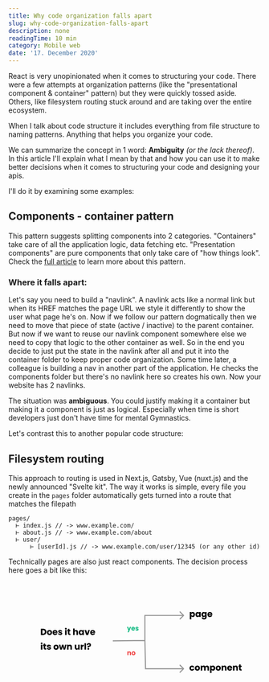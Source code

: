 ```yaml
---
title: Why code organization falls apart
slug: why-code-organization-falls-apart
description: none
readingTime: 10 min
category: Mobile web
date: '17. December 2020'
---
```



React is very unopinionated when it comes to structuring your code.
There were a few attempts at organization patterns (like the "presentational component & container" pattern) but they were quickly tossed aside.
Others, like filesystem routing stuck around and are taking over the entire ecosystem.

<Info>When I talk about code structure it includes everything from file structure to naming patterns. Anything that helps you organize your code.</Info>

We can summarize the concept in 1 word: **Ambiguity** _(or the lack thereof)_. In this article I'll explain what I mean by that and how you can use it to make better decisions when it comes to structuring your code and designing your apis.

I'll do it by examining some examples:

## Components - container pattern

This pattern suggests splitting components into 2 categories. "Containers" take care of all the application logic, data fetching etc.
"Presentation components" are pure components that only take care of "how things look".
Check the [full article](https://medium.com/@dan_abramov/smart-and-dumb-components-7ca2f9a7c7d0) to learn more about this pattern.

### Where it falls apart:

Let's say you need to build a "navlink". A navlink acts like a normal link but when its HREF matches the page URL we style it differently to show the user what page he's on.
Now if we follow our pattern dogmatically then we need to move that piece of state (active / inactive) to the parent container.
But now if we want to reuse our navlink component somewhere else we need to copy that logic to the other container as well.
So in the end you decide to just put the state in the navlink after all and put it into the container folder to keep proper code organization.
Some time later, a colleague is building a nav in another part of the application. He checks the components folder but there's no navlink here so creates his own.
Now your website has 2 navlinks.

The situation was **ambiguous**. You could justify making it a container but making it a component is just as logical.
Especially when time is short developers just don't have time for mental Gymnastics.

Let's contrast this to another popular code structure:

## Filesystem routing

This approach to routing is used in Next.js, Gatsby, Vue (nuxt.js) and the newly announced "Svelte kit". The way it works is simple, every file you create in the `pages` folder automatically gets turned into a route that matches the filepath

```
pages/
  ⊢ index.js // -> www.example.com/
  ⊢ about.js // -> www.example.com/about
  ⊢ user/
      ⊢ [userId].js // -> www.example.com/user/12345 (or any other id)
```

Technically pages are also just react components. The decision process here goes a bit like this:

<svg className="w-full" viewBox="0 0 690 323" fill="none" xmlns="http://www.w3.org/2000/svg">
  <path
    d="M94.8 129.152C96.576 129.152 98.128 129.504 99.456 130.208C100.784 130.912 101.808 131.904 102.528 133.184C103.264 134.448 103.632 135.912 103.632 137.576C103.632 139.224 103.264 140.688 102.528 141.968C101.808 143.248 100.776 144.24 99.432 144.944C98.104 145.648 96.56 146 94.8 146H88.488V129.152H94.8ZM94.536 142.448C96.088 142.448 97.296 142.024 98.16 141.176C99.024 140.328 99.456 139.128 99.456 137.576C99.456 136.024 99.024 134.816 98.16 133.952C97.296 133.088 96.088 132.656 94.536 132.656H92.592V142.448H94.536ZM112.022 146.192C110.71 146.192 109.526 145.912 108.47 145.352C107.43 144.792 106.606 143.992 105.998 142.952C105.406 141.912 105.11 140.696 105.11 139.304C105.11 137.928 105.414 136.72 106.021 135.68C106.63 134.624 107.462 133.816 108.518 133.256C109.574 132.696 110.758 132.416 112.07 132.416C113.382 132.416 114.566 132.696 115.622 133.256C116.678 133.816 117.51 134.624 118.118 135.68C118.726 136.72 119.03 137.928 119.03 139.304C119.03 140.68 118.718 141.896 118.094 142.952C117.486 143.992 116.646 144.792 115.574 145.352C114.518 145.912 113.334 146.192 112.022 146.192ZM112.022 142.64C112.806 142.64 113.47 142.352 114.014 141.776C114.574 141.2 114.854 140.376 114.854 139.304C114.854 138.232 114.582 137.408 114.038 136.832C113.51 136.256 112.854 135.968 112.07 135.968C111.27 135.968 110.606 136.256 110.078 136.832C109.55 137.392 109.286 138.216 109.286 139.304C109.286 140.376 109.542 141.2 110.054 141.776C110.582 142.352 111.238 142.64 112.022 142.64ZM133.831 139.088C133.831 139.472 133.807 139.872 133.759 140.288H124.471C124.535 141.12 124.799 141.76 125.263 142.208C125.743 142.64 126.327 142.856 127.015 142.856C128.039 142.856 128.751 142.424 129.151 141.56H133.519C133.295 142.44 132.887 143.232 132.295 143.936C131.719 144.64 130.991 145.192 130.111 145.592C129.231 145.992 128.247 146.192 127.159 146.192C125.847 146.192 124.679 145.912 123.655 145.352C122.631 144.792 121.831 143.992 121.255 142.952C120.679 141.912 120.391 140.696 120.391 139.304C120.391 137.912 120.671 136.696 121.231 135.656C121.807 134.616 122.607 133.816 123.631 133.256C124.655 132.696 125.831 132.416 127.159 132.416C128.455 132.416 129.607 132.688 130.615 133.232C131.623 133.776 132.407 134.552 132.967 135.56C133.543 136.568 133.831 137.744 133.831 139.088ZM129.631 138.008C129.631 137.304 129.391 136.744 128.911 136.328C128.431 135.912 127.831 135.704 127.111 135.704C126.423 135.704 125.839 135.904 125.359 136.304C124.895 136.704 124.607 137.272 124.495 138.008H129.631ZM141.444 146.192C140.276 146.192 139.236 145.992 138.324 145.592C137.412 145.192 136.692 144.648 136.164 143.96C135.636 143.256 135.34 142.472 135.276 141.608H139.332C139.38 142.072 139.596 142.448 139.98 142.736C140.364 143.024 140.836 143.168 141.396 143.168C141.908 143.168 142.3 143.072 142.572 142.88C142.86 142.672 143.004 142.408 143.004 142.088C143.004 141.704 142.804 141.424 142.404 141.248C142.004 141.056 141.356 140.848 140.46 140.624C139.5 140.4 138.7 140.168 138.06 139.928C137.42 139.672 136.868 139.28 136.404 138.752C135.94 138.208 135.708 137.48 135.708 136.568C135.708 135.8 135.916 135.104 136.332 134.48C136.764 133.84 137.388 133.336 138.204 132.968C139.036 132.6 140.02 132.416 141.156 132.416C142.836 132.416 144.156 132.832 145.116 133.664C146.092 134.496 146.652 135.6 146.796 136.976H143.004C142.94 136.512 142.732 136.144 142.38 135.872C142.044 135.6 141.596 135.464 141.036 135.464C140.556 135.464 140.188 135.56 139.932 135.752C139.676 135.928 139.548 136.176 139.548 136.496C139.548 136.88 139.748 137.168 140.148 137.36C140.564 137.552 141.204 137.744 142.068 137.936C143.06 138.192 143.868 138.448 144.492 138.704C145.116 138.944 145.66 139.344 146.124 139.904C146.604 140.448 146.852 141.184 146.868 142.112C146.868 142.896 146.644 143.6 146.196 144.224C145.764 144.832 145.132 145.312 144.3 145.664C143.484 146.016 142.532 146.192 141.444 146.192ZM156.529 131.216C155.809 131.216 155.217 131.008 154.753 130.592C154.305 130.16 154.081 129.632 154.081 129.008C154.081 128.368 154.305 127.84 154.753 127.424C155.217 126.992 155.809 126.776 156.529 126.776C157.233 126.776 157.809 126.992 158.257 127.424C158.721 127.84 158.953 128.368 158.953 129.008C158.953 129.632 158.721 130.16 158.257 130.592C157.809 131.008 157.233 131.216 156.529 131.216ZM158.569 132.608V146H154.465V132.608H158.569ZM169.007 142.52V146H166.919C165.431 146 164.271 145.64 163.439 144.92C162.607 144.184 162.191 142.992 162.191 141.344V136.016H160.559V132.608H162.191V129.344H166.295V132.608H168.983V136.016H166.295V141.392C166.295 141.792 166.391 142.08 166.583 142.256C166.775 142.432 167.095 142.52 167.543 142.52H169.007ZM184.611 132.464C186.147 132.464 187.379 132.976 188.307 134C189.235 135.008 189.699 136.4 189.699 138.176V146H185.619V138.728C185.619 137.832 185.387 137.136 184.923 136.64C184.459 136.144 183.835 135.896 183.051 135.896C182.267 135.896 181.643 136.144 181.179 136.64C180.715 137.136 180.483 137.832 180.483 138.728V146H176.379V128.24H180.483V134.408C180.899 133.816 181.467 133.344 182.187 132.992C182.907 132.64 183.715 132.464 184.611 132.464ZM191.735 139.28C191.735 137.904 191.991 136.696 192.503 135.656C193.031 134.616 193.743 133.816 194.639 133.256C195.535 132.696 196.535 132.416 197.639 132.416C198.583 132.416 199.407 132.608 200.111 132.992C200.831 133.376 201.383 133.88 201.767 134.504V132.608H205.871V146H201.767V144.104C201.367 144.728 200.807 145.232 200.087 145.616C199.383 146 198.559 146.192 197.615 146.192C196.527 146.192 195.535 145.912 194.639 145.352C193.743 144.776 193.031 143.968 192.503 142.928C191.991 141.872 191.735 140.656 191.735 139.28ZM201.767 139.304C201.767 138.28 201.479 137.472 200.903 136.88C200.343 136.288 199.655 135.992 198.839 135.992C198.023 135.992 197.327 136.288 196.751 136.88C196.191 137.456 195.911 138.256 195.911 139.28C195.911 140.304 196.191 141.12 196.751 141.728C197.327 142.32 198.023 142.616 198.839 142.616C199.655 142.616 200.343 142.32 200.903 141.728C201.479 141.136 201.767 140.328 201.767 139.304ZM214.864 142.16L217.768 132.608H222.136L217.384 146H212.32L207.568 132.608H211.96L214.864 142.16ZM236.487 139.088C236.487 139.472 236.463 139.872 236.415 140.288H227.127C227.191 141.12 227.455 141.76 227.919 142.208C228.399 142.64 228.983 142.856 229.671 142.856C230.695 142.856 231.407 142.424 231.807 141.56H236.175C235.951 142.44 235.543 143.232 234.951 143.936C234.375 144.64 233.647 145.192 232.767 145.592C231.887 145.992 230.903 146.192 229.815 146.192C228.503 146.192 227.335 145.912 226.311 145.352C225.287 144.792 224.487 143.992 223.911 142.952C223.335 141.912 223.047 140.696 223.047 139.304C223.047 137.912 223.327 136.696 223.887 135.656C224.463 134.616 225.263 133.816 226.287 133.256C227.311 132.696 228.487 132.416 229.815 132.416C231.111 132.416 232.263 132.688 233.271 133.232C234.279 133.776 235.063 134.552 235.623 135.56C236.199 136.568 236.487 137.744 236.487 139.088ZM232.287 138.008C232.287 137.304 232.047 136.744 231.567 136.328C231.087 135.912 230.487 135.704 229.767 135.704C229.079 135.704 228.495 135.904 228.015 136.304C227.551 136.704 227.263 137.272 227.151 138.008H232.287ZM90.552 171.216C89.832 171.216 89.24 171.008 88.776 170.592C88.328 170.16 88.104 169.632 88.104 169.008C88.104 168.368 88.328 167.84 88.776 167.424C89.24 166.992 89.832 166.776 90.552 166.776C91.256 166.776 91.832 166.992 92.28 167.424C92.744 167.84 92.976 168.368 92.976 169.008C92.976 169.632 92.744 170.16 92.28 170.592C91.832 171.008 91.256 171.216 90.552 171.216ZM92.592 172.608V186H88.488V172.608H92.592ZM103.03 182.52V186H100.942C99.4541 186 98.2941 185.64 97.4621 184.92C96.6301 184.184 96.2141 182.992 96.2141 181.344V176.016H94.5821V172.608H96.2141V169.344H100.318V172.608H103.006V176.016H100.318V181.392C100.318 181.792 100.414 182.08 100.606 182.256C100.798 182.432 101.118 182.52 101.566 182.52H103.03ZM110.764 186.192C109.596 186.192 108.556 185.992 107.644 185.592C106.732 185.192 106.012 184.648 105.484 183.96C104.956 183.256 104.66 182.472 104.596 181.608H108.652C108.7 182.072 108.916 182.448 109.3 182.736C109.684 183.024 110.156 183.168 110.716 183.168C111.228 183.168 111.62 183.072 111.892 182.88C112.18 182.672 112.324 182.408 112.324 182.088C112.324 181.704 112.124 181.424 111.724 181.248C111.324 181.056 110.676 180.848 109.78 180.624C108.82 180.4 108.02 180.168 107.38 179.928C106.74 179.672 106.188 179.28 105.724 178.752C105.26 178.208 105.028 177.48 105.028 176.568C105.028 175.8 105.236 175.104 105.652 174.48C106.084 173.84 106.708 173.336 107.524 172.968C108.356 172.6 109.34 172.416 110.476 172.416C112.156 172.416 113.476 172.832 114.436 173.664C115.412 174.496 115.972 175.6 116.116 176.976H112.324C112.26 176.512 112.052 176.144 111.7 175.872C111.364 175.6 110.916 175.464 110.356 175.464C109.876 175.464 109.508 175.56 109.252 175.752C108.996 175.928 108.868 176.176 108.868 176.496C108.868 176.88 109.068 177.168 109.468 177.36C109.884 177.552 110.524 177.744 111.388 177.936C112.38 178.192 113.188 178.448 113.812 178.704C114.436 178.944 114.98 179.344 115.444 179.904C115.924 180.448 116.172 181.184 116.188 182.112C116.188 182.896 115.964 183.6 115.516 184.224C115.084 184.832 114.452 185.312 113.62 185.664C112.804 186.016 111.852 186.192 110.764 186.192ZM129.881 186.192C128.569 186.192 127.385 185.912 126.329 185.352C125.289 184.792 124.465 183.992 123.857 182.952C123.265 181.912 122.969 180.696 122.969 179.304C122.969 177.928 123.273 176.72 123.881 175.68C124.489 174.624 125.321 173.816 126.377 173.256C127.433 172.696 128.617 172.416 129.929 172.416C131.241 172.416 132.425 172.696 133.481 173.256C134.537 173.816 135.369 174.624 135.977 175.68C136.585 176.72 136.889 177.928 136.889 179.304C136.889 180.68 136.577 181.896 135.953 182.952C135.345 183.992 134.505 184.792 133.433 185.352C132.377 185.912 131.193 186.192 129.881 186.192ZM129.881 182.64C130.665 182.64 131.329 182.352 131.873 181.776C132.433 181.2 132.713 180.376 132.713 179.304C132.713 178.232 132.441 177.408 131.897 176.832C131.369 176.256 130.713 175.968 129.929 175.968C129.129 175.968 128.465 176.256 127.937 176.832C127.409 177.392 127.145 178.216 127.145 179.304C127.145 180.376 127.401 181.2 127.913 181.776C128.441 182.352 129.097 182.64 129.881 182.64ZM158.29 172.608L154.666 186H150.13L148.018 177.312L145.834 186H141.322L137.674 172.608H141.778L143.674 182.184L145.93 172.608H150.274L152.554 182.136L154.426 172.608H158.29ZM168.015 172.464C169.583 172.464 170.831 172.976 171.759 174C172.703 175.008 173.175 176.4 173.175 178.176V186H169.095V178.728C169.095 177.832 168.863 177.136 168.399 176.64C167.935 176.144 167.311 175.896 166.527 175.896C165.743 175.896 165.119 176.144 164.655 176.64C164.191 177.136 163.959 177.832 163.959 178.728V186H159.855V172.608H163.959V174.384C164.375 173.792 164.935 173.328 165.639 172.992C166.343 172.64 167.135 172.464 168.015 172.464ZM194.337 172.608V186H190.233V184.176C189.817 184.768 189.249 185.248 188.529 185.616C187.825 185.968 187.041 186.144 186.177 186.144C185.153 186.144 184.249 185.92 183.465 185.472C182.681 185.008 182.073 184.344 181.641 183.48C181.209 182.616 180.993 181.6 180.993 180.432V172.608H185.073V179.88C185.073 180.776 185.305 181.472 185.769 181.968C186.233 182.464 186.857 182.712 187.641 182.712C188.441 182.712 189.073 182.464 189.537 181.968C190.001 181.472 190.233 180.776 190.233 179.88V172.608H194.337ZM201.389 174.84C201.869 174.104 202.469 173.528 203.189 173.112C203.909 172.68 204.709 172.464 205.589 172.464V176.808H204.461C203.437 176.808 202.669 177.032 202.157 177.48C201.645 177.912 201.389 178.68 201.389 179.784V186H197.285V172.608H201.389V174.84ZM211.655 168.24V186H207.551V168.24H211.655ZM219.549 168.216C221.261 168.216 222.629 168.664 223.653 169.56C224.693 170.456 225.213 171.72 225.213 173.352C225.213 174.856 224.717 176.032 223.725 176.88C222.749 177.712 221.453 178.136 219.837 178.152L219.717 179.952H216.117L215.997 175.488H217.437C218.669 175.488 219.605 175.336 220.245 175.032C220.901 174.728 221.229 174.176 221.229 173.376C221.229 172.816 221.077 172.376 220.773 172.056C220.469 171.736 220.045 171.576 219.501 171.576C218.925 171.576 218.477 171.744 218.157 172.08C217.837 172.4 217.677 172.84 217.677 173.4H213.813C213.781 172.424 213.981 171.544 214.413 170.76C214.861 169.976 215.517 169.36 216.381 168.912C217.261 168.448 218.317 168.216 219.549 168.216ZM217.965 186.192C217.245 186.192 216.653 185.984 216.189 185.568C215.741 185.136 215.517 184.608 215.517 183.984C215.517 183.344 215.741 182.808 216.189 182.376C216.653 181.944 217.245 181.728 217.965 181.728C218.669 181.728 219.245 181.944 219.693 182.376C220.157 182.808 220.389 183.344 220.389 183.984C220.389 184.608 220.157 185.136 219.693 185.568C219.245 185.984 218.669 186.192 217.965 186.192Z"
    fill="black"
  />
  <path
    d="M498.865 85.504C499.265 84.88 499.817 84.376 500.521 83.992C501.225 83.608 502.049 83.416 502.993 83.416C504.097 83.416 505.097 83.696 505.993 84.256C506.889 84.816 507.593 85.616 508.105 86.656C508.633 87.696 508.897 88.904 508.897 90.28C508.897 91.656 508.633 92.872 508.105 93.928C507.593 94.968 506.889 95.776 505.993 96.352C505.097 96.912 504.097 97.192 502.993 97.192C502.065 97.192 501.241 97 500.521 96.616C499.817 96.232 499.265 95.736 498.865 95.128V103.384H494.761V83.608H498.865V85.504ZM504.721 90.28C504.721 89.256 504.433 88.456 503.857 87.88C503.297 87.288 502.601 86.992 501.769 86.992C500.953 86.992 500.257 87.288 499.681 87.88C499.121 88.472 498.841 89.28 498.841 90.304C498.841 91.328 499.121 92.136 499.681 92.728C500.257 93.32 500.953 93.616 501.769 93.616C502.585 93.616 503.281 93.32 503.857 92.728C504.433 92.12 504.721 91.304 504.721 90.28ZM510.235 90.28C510.235 88.904 510.491 87.696 511.003 86.656C511.531 85.616 512.243 84.816 513.139 84.256C514.035 83.696 515.035 83.416 516.139 83.416C517.083 83.416 517.907 83.608 518.611 83.992C519.331 84.376 519.883 84.88 520.267 85.504V83.608H524.371V97H520.267V95.104C519.867 95.728 519.307 96.232 518.587 96.616C517.883 97 517.059 97.192 516.115 97.192C515.027 97.192 514.035 96.912 513.139 96.352C512.243 95.776 511.531 94.968 511.003 93.928C510.491 92.872 510.235 91.656 510.235 90.28ZM520.267 90.304C520.267 89.28 519.979 88.472 519.403 87.88C518.843 87.288 518.155 86.992 517.339 86.992C516.523 86.992 515.827 87.288 515.251 87.88C514.691 88.456 514.411 89.256 514.411 90.28C514.411 91.304 514.691 92.12 515.251 92.728C515.827 93.32 516.523 93.616 517.339 93.616C518.155 93.616 518.843 93.32 519.403 92.728C519.979 92.136 520.267 91.328 520.267 90.304ZM532.428 83.416C533.372 83.416 534.196 83.608 534.9 83.992C535.62 84.376 536.172 84.88 536.556 85.504V83.608H540.66V96.976C540.66 98.208 540.412 99.32 539.916 100.312C539.436 101.32 538.692 102.12 537.684 102.712C536.692 103.304 535.452 103.6 533.964 103.6C531.98 103.6 530.372 103.128 529.14 102.184C527.908 101.256 527.204 99.992 527.028 98.392H531.084C531.212 98.904 531.516 99.304 531.996 99.592C532.476 99.896 533.068 100.048 533.772 100.048C534.62 100.048 535.292 99.8 535.788 99.304C536.3 98.824 536.556 98.048 536.556 96.976V95.08C536.156 95.704 535.604 96.216 534.9 96.616C534.196 97 533.372 97.192 532.428 97.192C531.324 97.192 530.324 96.912 529.428 96.352C528.532 95.776 527.82 94.968 527.292 93.928C526.78 92.872 526.524 91.656 526.524 90.28C526.524 88.904 526.78 87.696 527.292 86.656C527.82 85.616 528.532 84.816 529.428 84.256C530.324 83.696 531.324 83.416 532.428 83.416ZM536.556 90.304C536.556 89.28 536.268 88.472 535.692 87.88C535.132 87.288 534.444 86.992 533.628 86.992C532.812 86.992 532.116 87.288 531.54 87.88C530.98 88.456 530.7 89.256 530.7 90.28C530.7 91.304 530.98 92.12 531.54 92.728C532.116 93.32 532.812 93.616 533.628 93.616C534.444 93.616 535.132 93.32 535.692 92.728C536.268 92.136 536.556 91.328 536.556 90.304ZM556.253 90.088C556.253 90.472 556.229 90.872 556.181 91.288H546.893C546.957 92.12 547.221 92.76 547.685 93.208C548.165 93.64 548.749 93.856 549.437 93.856C550.461 93.856 551.173 93.424 551.573 92.56H555.941C555.717 93.44 555.309 94.232 554.717 94.936C554.141 95.64 553.413 96.192 552.533 96.592C551.653 96.992 550.669 97.192 549.581 97.192C548.269 97.192 547.101 96.912 546.077 96.352C545.053 95.792 544.253 94.992 543.677 93.952C543.101 92.912 542.813 91.696 542.813 90.304C542.813 88.912 543.093 87.696 543.653 86.656C544.229 85.616 545.029 84.816 546.053 84.256C547.077 83.696 548.253 83.416 549.581 83.416C550.877 83.416 552.029 83.688 553.037 84.232C554.045 84.776 554.829 85.552 555.389 86.56C555.965 87.568 556.253 88.744 556.253 90.088ZM552.053 89.008C552.053 88.304 551.813 87.744 551.333 87.328C550.853 86.912 550.253 86.704 549.533 86.704C548.845 86.704 548.261 86.904 547.781 87.304C547.317 87.704 547.029 88.272 546.917 89.008H552.053Z"
    fill="black"
  />
  <path
    d="M493.945 236.304C493.945 234.912 494.225 233.696 494.785 232.656C495.361 231.616 496.153 230.816 497.161 230.256C498.185 229.696 499.353 229.416 500.665 229.416C502.345 229.416 503.745 229.856 504.865 230.736C506.001 231.616 506.745 232.856 507.097 234.456H502.729C502.361 233.432 501.649 232.92 500.593 232.92C499.841 232.92 499.241 233.216 498.793 233.808C498.345 234.384 498.121 235.216 498.121 236.304C498.121 237.392 498.345 238.232 498.793 238.824C499.241 239.4 499.841 239.688 500.593 239.688C501.649 239.688 502.361 239.176 502.729 238.152H507.097C506.745 239.72 506.001 240.952 504.865 241.848C503.729 242.744 502.329 243.192 500.665 243.192C499.353 243.192 498.185 242.912 497.161 242.352C496.153 241.792 495.361 240.992 494.785 239.952C494.225 238.912 493.945 237.696 493.945 236.304ZM515.389 243.192C514.077 243.192 512.893 242.912 511.837 242.352C510.797 241.792 509.973 240.992 509.365 239.952C508.773 238.912 508.477 237.696 508.477 236.304C508.477 234.928 508.781 233.72 509.389 232.68C509.997 231.624 510.829 230.816 511.885 230.256C512.941 229.696 514.125 229.416 515.437 229.416C516.749 229.416 517.933 229.696 518.989 230.256C520.045 230.816 520.877 231.624 521.485 232.68C522.093 233.72 522.397 234.928 522.397 236.304C522.397 237.68 522.085 238.896 521.461 239.952C520.853 240.992 520.013 241.792 518.941 242.352C517.885 242.912 516.701 243.192 515.389 243.192ZM515.389 239.64C516.173 239.64 516.837 239.352 517.381 238.776C517.941 238.2 518.221 237.376 518.221 236.304C518.221 235.232 517.949 234.408 517.405 233.832C516.877 233.256 516.221 232.968 515.437 232.968C514.637 232.968 513.973 233.256 513.445 233.832C512.917 234.392 512.653 235.216 512.653 236.304C512.653 237.376 512.909 238.2 513.421 238.776C513.949 239.352 514.605 239.64 515.389 239.64ZM541.662 229.464C543.326 229.464 544.646 229.968 545.622 230.976C546.614 231.984 547.11 233.384 547.11 235.176V243H543.03V235.728C543.03 234.864 542.798 234.2 542.334 233.736C541.886 233.256 541.262 233.016 540.462 233.016C539.662 233.016 539.03 233.256 538.566 233.736C538.118 234.2 537.894 234.864 537.894 235.728V243H533.814V235.728C533.814 234.864 533.582 234.2 533.118 233.736C532.67 233.256 532.046 233.016 531.246 233.016C530.446 233.016 529.814 233.256 529.35 233.736C528.902 234.2 528.678 234.864 528.678 235.728V243H524.574V229.608H528.678V231.288C529.094 230.728 529.638 230.288 530.31 229.968C530.982 229.632 531.742 229.464 532.59 229.464C533.598 229.464 534.494 229.68 535.278 230.112C536.078 230.544 536.702 231.16 537.15 231.96C537.614 231.224 538.246 230.624 539.046 230.16C539.846 229.696 540.718 229.464 541.662 229.464ZM554.084 231.504C554.484 230.88 555.036 230.376 555.74 229.992C556.444 229.608 557.268 229.416 558.212 229.416C559.316 229.416 560.316 229.696 561.212 230.256C562.108 230.816 562.812 231.616 563.324 232.656C563.852 233.696 564.116 234.904 564.116 236.28C564.116 237.656 563.852 238.872 563.324 239.928C562.812 240.968 562.108 241.776 561.212 242.352C560.316 242.912 559.316 243.192 558.212 243.192C557.284 243.192 556.46 243 555.74 242.616C555.036 242.232 554.484 241.736 554.084 241.128V249.384H549.98V229.608H554.084V231.504ZM559.94 236.28C559.94 235.256 559.652 234.456 559.076 233.88C558.516 233.288 557.82 232.992 556.988 232.992C556.172 232.992 555.476 233.288 554.9 233.88C554.34 234.472 554.06 235.28 554.06 236.304C554.06 237.328 554.34 238.136 554.9 238.728C555.476 239.32 556.172 239.616 556.988 239.616C557.804 239.616 558.5 239.32 559.076 238.728C559.652 238.12 559.94 237.304 559.94 236.28ZM572.365 243.192C571.053 243.192 569.869 242.912 568.813 242.352C567.773 241.792 566.949 240.992 566.341 239.952C565.749 238.912 565.453 237.696 565.453 236.304C565.453 234.928 565.757 233.72 566.365 232.68C566.973 231.624 567.805 230.816 568.861 230.256C569.917 229.696 571.101 229.416 572.413 229.416C573.725 229.416 574.909 229.696 575.965 230.256C577.021 230.816 577.853 231.624 578.461 232.68C579.069 233.72 579.373 234.928 579.373 236.304C579.373 237.68 579.061 238.896 578.437 239.952C577.829 240.992 576.989 241.792 575.917 242.352C574.861 242.912 573.677 243.192 572.365 243.192ZM572.365 239.64C573.149 239.64 573.813 239.352 574.357 238.776C574.917 238.2 575.197 237.376 575.197 236.304C575.197 235.232 574.925 234.408 574.381 233.832C573.853 233.256 573.197 232.968 572.413 232.968C571.613 232.968 570.949 233.256 570.421 233.832C569.893 234.392 569.629 235.216 569.629 236.304C569.629 237.376 569.885 238.2 570.397 238.776C570.925 239.352 571.581 239.64 572.365 239.64ZM589.711 229.464C591.279 229.464 592.527 229.976 593.455 231C594.399 232.008 594.871 233.4 594.871 235.176V243H590.791V235.728C590.791 234.832 590.559 234.136 590.095 233.64C589.631 233.144 589.007 232.896 588.223 232.896C587.439 232.896 586.815 233.144 586.351 233.64C585.887 234.136 585.655 234.832 585.655 235.728V243H581.551V229.608H585.655V231.384C586.071 230.792 586.631 230.328 587.335 229.992C588.039 229.64 588.831 229.464 589.711 229.464ZM610.346 236.088C610.346 236.472 610.322 236.872 610.274 237.288H600.986C601.05 238.12 601.314 238.76 601.778 239.208C602.258 239.64 602.842 239.856 603.53 239.856C604.554 239.856 605.266 239.424 605.666 238.56H610.034C609.81 239.44 609.402 240.232 608.81 240.936C608.234 241.64 607.506 242.192 606.626 242.592C605.746 242.992 604.762 243.192 603.674 243.192C602.362 243.192 601.194 242.912 600.17 242.352C599.146 241.792 598.346 240.992 597.77 239.952C597.194 238.912 596.906 237.696 596.906 236.304C596.906 234.912 597.186 233.696 597.746 232.656C598.322 231.616 599.122 230.816 600.146 230.256C601.17 229.696 602.346 229.416 603.674 229.416C604.97 229.416 606.122 229.688 607.13 230.232C608.138 230.776 608.922 231.552 609.482 232.56C610.058 233.568 610.346 234.744 610.346 236.088ZM606.146 235.008C606.146 234.304 605.906 233.744 605.426 233.328C604.946 232.912 604.346 232.704 603.626 232.704C602.938 232.704 602.354 232.904 601.874 233.304C601.41 233.704 601.122 234.272 601.01 235.008H606.146ZM620.671 229.464C622.239 229.464 623.487 229.976 624.415 231C625.359 232.008 625.831 233.4 625.831 235.176V243H621.751V235.728C621.751 234.832 621.519 234.136 621.055 233.64C620.591 233.144 619.967 232.896 619.183 232.896C618.399 232.896 617.775 233.144 617.311 233.64C616.847 234.136 616.615 234.832 616.615 235.728V243H612.511V229.608H616.615V231.384C617.031 230.792 617.591 230.328 618.295 229.992C618.999 229.64 619.791 229.464 620.671 229.464ZM636.147 239.52V243H634.059C632.571 243 631.411 242.64 630.579 241.92C629.747 241.184 629.331 239.992 629.331 238.344V233.016H627.699V229.608H629.331V226.344H633.435V229.608H636.123V233.016H633.435V238.392C633.435 238.792 633.531 239.08 633.723 239.256C633.915 239.432 634.235 239.52 634.683 239.52H636.147Z"
    fill="black"
  />
  <path
    d="M334.649 123.956L328.349 138.77H325.037L327.341 133.658L323.255 123.956H326.693L329.015 130.238L331.319 123.956H334.649ZM345.23 128.816C345.23 129.104 345.212 129.404 345.176 129.716H338.21C338.258 130.34 338.456 130.82 338.804 131.156C339.164 131.48 339.602 131.642 340.118 131.642C340.886 131.642 341.42 131.318 341.72 130.67H344.996C344.828 131.33 344.522 131.924 344.078 132.452C343.646 132.98 343.1 133.394 342.44 133.694C341.78 133.994 341.042 134.144 340.226 134.144C339.242 134.144 338.366 133.934 337.598 133.514C336.83 133.094 336.23 132.494 335.798 131.714C335.366 130.934 335.15 130.022 335.15 128.978C335.15 127.934 335.36 127.022 335.78 126.242C336.212 125.462 336.812 124.862 337.58 124.442C338.348 124.022 339.23 123.812 340.226 123.812C341.198 123.812 342.062 124.016 342.818 124.424C343.574 124.832 344.162 125.414 344.582 126.17C345.014 126.926 345.23 127.808 345.23 128.816ZM342.08 128.006C342.08 127.478 341.9 127.058 341.54 126.746C341.18 126.434 340.73 126.278 340.19 126.278C339.674 126.278 339.236 126.428 338.876 126.728C338.528 127.028 338.312 127.454 338.228 128.006H342.08ZM350.94 134.144C350.064 134.144 349.284 133.994 348.6 133.694C347.916 133.394 347.376 132.986 346.98 132.47C346.584 131.942 346.362 131.354 346.314 130.706H349.356C349.392 131.054 349.554 131.336 349.842 131.552C350.13 131.768 350.484 131.876 350.904 131.876C351.288 131.876 351.582 131.804 351.786 131.66C352.002 131.504 352.11 131.306 352.11 131.066C352.11 130.778 351.96 130.568 351.66 130.436C351.36 130.292 350.874 130.136 350.202 129.968C349.482 129.8 348.882 129.626 348.402 129.446C347.922 129.254 347.508 128.96 347.16 128.564C346.812 128.156 346.638 127.61 346.638 126.926C346.638 126.35 346.794 125.828 347.106 125.36C347.43 124.88 347.898 124.502 348.51 124.226C349.134 123.95 349.872 123.812 350.724 123.812C351.984 123.812 352.974 124.124 353.694 124.748C354.426 125.372 354.846 126.2 354.954 127.232H352.11C352.062 126.884 351.906 126.608 351.642 126.404C351.39 126.2 351.054 126.098 350.634 126.098C350.274 126.098 349.998 126.17 349.806 126.314C349.614 126.446 349.518 126.632 349.518 126.872C349.518 127.16 349.668 127.376 349.968 127.52C350.28 127.664 350.76 127.808 351.408 127.952C352.152 128.144 352.758 128.336 353.226 128.528C353.694 128.708 354.102 129.008 354.45 129.428C354.81 129.836 354.996 130.388 355.008 131.084C355.008 131.672 354.84 132.2 354.504 132.668C354.18 133.124 353.706 133.484 353.082 133.748C352.47 134.012 351.756 134.144 350.94 134.144Z"
    fill="#10B981"
  />
  <path
    d="M330.509 190.848C331.685 190.848 332.621 191.232 333.317 192C334.025 192.756 334.379 193.8 334.379 195.132V201H331.319V195.546C331.319 194.874 331.145 194.352 330.797 193.98C330.449 193.608 329.981 193.422 329.393 193.422C328.805 193.422 328.337 193.608 327.989 193.98C327.641 194.352 327.467 194.874 327.467 195.546V201H324.389V190.956H327.467V192.288C327.779 191.844 328.199 191.496 328.727 191.244C329.255 190.98 329.849 190.848 330.509 190.848ZM341.09 201.144C340.106 201.144 339.218 200.934 338.426 200.514C337.646 200.094 337.028 199.494 336.572 198.714C336.128 197.934 335.906 197.022 335.906 195.978C335.906 194.946 336.134 194.04 336.59 193.26C337.046 192.468 337.67 191.862 338.462 191.442C339.254 191.022 340.142 190.812 341.126 190.812C342.11 190.812 342.998 191.022 343.79 191.442C344.582 191.862 345.206 192.468 345.662 193.26C346.118 194.04 346.346 194.946 346.346 195.978C346.346 197.01 346.112 197.922 345.644 198.714C345.188 199.494 344.558 200.094 343.754 200.514C342.962 200.934 342.074 201.144 341.09 201.144ZM341.09 198.48C341.678 198.48 342.176 198.264 342.584 197.832C343.004 197.4 343.214 196.782 343.214 195.978C343.214 195.174 343.01 194.556 342.602 194.124C342.206 193.692 341.714 193.476 341.126 193.476C340.526 193.476 340.028 193.692 339.632 194.124C339.236 194.544 339.038 195.162 339.038 195.978C339.038 196.782 339.23 197.4 339.614 197.832C340.01 198.264 340.502 198.48 341.09 198.48Z"
    fill="#EF4444"
  />
  <path
    d="M372.28 92.7538L372.28 91.2538L370.78 91.2538L370.78 92.7538L372.28 92.7538ZM478.834 93.8144C479.42 93.2287 479.42 92.2789 478.834 91.6931L469.288 82.1472C468.702 81.5614 467.753 81.5614 467.167 82.1472C466.581 82.733 466.581 83.6827 467.167 84.2685L475.652 92.7538L467.167 101.239C466.581 101.825 466.581 102.775 467.167 103.36C467.753 103.946 468.702 103.946 469.288 103.36L478.834 93.8144ZM374.042 237.984L372.543 238.018L372.576 239.484L374.042 239.484L374.042 237.984ZM478.834 239.045C479.42 238.459 479.42 237.509 478.834 236.923L469.288 227.377C468.702 226.791 467.753 226.791 467.167 227.377C466.581 227.963 466.581 228.913 467.167 229.499L475.652 237.984L467.167 246.469C466.581 247.055 466.581 248.005 467.167 248.59C467.753 249.176 468.702 249.176 469.288 248.59L478.834 239.045ZM284.797 163.504L372.297 162.504L372.263 159.504L284.763 160.504L284.797 163.504ZM373.78 161.004L373.78 92.7538L370.78 92.7538L370.78 161.004L373.78 161.004ZM372.28 94.2538L477.773 94.2538L477.773 91.2538L372.28 91.2538L372.28 94.2538ZM370.78 161.038L372.543 238.018L375.542 237.95L373.78 160.969L370.78 161.038ZM374.042 239.484L477.773 239.484L477.773 236.484L374.042 236.484L374.042 239.484Z"
    fill="#979797"
  />
</svg>
